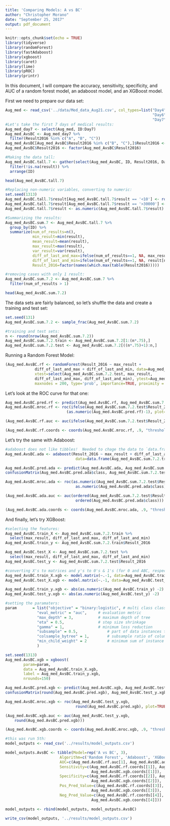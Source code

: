 ```yaml
---
title: 'Comparing Models: A vs BC'
author: "Christopher Morano"
date: "September 25, 2017"
output: pdf_document
---
```


```r
knitr::opts_chunk$set(echo = TRUE)
library(tidyverse)
library(randomForest)
library(fastAdaboost)
library(xgboost)
library(caret)
library(lime)
library(pROC)
library(printr)
```

In this document, I will compare the accuracy, sensitivity, specificity, and AUC of a random forest model, an adaboost model, and an XGBoost model.  

First we need to prepare our data set:

```r
Aug_med <- read_csv('../data/Med_data_Aug21.csv', col_types=list("Day4"=col_character(), 
                                                                 "Day6"=col_character(),
                                                                 "Day7"=col_character()))
#Let's take the first 7 days of medical results:
Aug_med_day7 <- select(Aug_med, ID:Day7)
Aug_med_AvsBC <- Aug_med_day7 %>% 
  filter(Result2016 %in% c("A", "B", "C"))
Aug_med_AvsBC[Aug_med_AvsBC$Result2016 %in% c("B", "C"),]$Result2016 <- "BC"
Aug_med_AvsBC$Result2016 <- factor(Aug_med_AvsBC$Result2016)

#Making the data tall:
Aug_med_AvsBC.tall.7 <- gather(select(Aug_med_AvsBC, ID, Result2016, Day1:Day7), day, result, Day1:Day7) %>% 
  filter(!is.na(result)) %>% 
  arrange(ID)

head(Aug_med_AvsBC.tall.7)
```

```r
#Replacing non-numeric variables, converting to numeric:
set.seed(1313)
Aug_med_AvsBC.tall.7$result[Aug_med_AvsBC.tall.7$result == '<10'] <- round(runif(10, 1, 9))
Aug_med_AvsBC.tall.7$result[Aug_med_AvsBC.tall.7$result == '>30000'] <- '30001'
Aug_med_AvsBC.tall.7$result <- as.numeric(Aug_med_AvsBC.tall.7$result)

#Summarizing the results:
Aug_med_AvsBC.sum.7 <- Aug_med_AvsBC.tall.7 %>% 
  group_by(ID) %>% 
  summarize(num_of_results=n(),
            min_result=min(result),
            mean_result=mean(result),
            max_result=max(result),
            var_result=var(result),
            diff_of_last_and_max=ifelse(num_of_results==1, NA, max_result-result[num_of_results]),
            diff_of_last_and_min=ifelse(num_of_results==1, NA, result[num_of_results]-min_result),
            Result_2016=factor(names(which.max(table(Result2016)))))

#removing cases with only 1 result:
Aug_med_AvsBC.sum.7.2 <- Aug_med_AvsBC.sum.7 %>% 
  filter(num_of_results > 1)

head(Aug_med_AvsBC.sum.7.2)
```

The data sets are fairly balanced, so let's shuffle the data and create a training and test set:

```r
set.seed(131)
Aug_med_AvsBC.sum.7.2 <- sample_frac(Aug_med_AvsBC.sum.7.2) 

#training and test sets:
n <- round(nrow(Aug_med_AvsBC.sum.7.2))
Aug_med_AvsBC.sum.7.2.train <- Aug_med_AvsBC.sum.7.2[1:(n*.75),]
Aug_med_AvsBC.sum.7.2.test <- Aug_med_AvsBC.sum.7.2[((n*.75)+1):n,]
```

Running a Random Forest Model:

```r
(Aug_med.AvsBC.rf <- randomForest(Result_2016 ~ max_result +
             diff_of_last_and_max + diff_of_last_and_min, data=Aug_med_AvsBC.sum.7.2.train,
             xtest=select(Aug_med_AvsBC.sum.7.2.test, max_result, 
             diff_of_last_and_max, diff_of_last_and_min), ytest=Aug_med_AvsBC.sum.7.2.test$Result_2016,
             maxnodes = 200, type='prob', importance=TRUE, proximity = TRUE, keep.forest=TRUE))
```

Let's look at the ROC curve for that one:

```r
Aug_med.AvsBC.pred.rf <- predict(Aug_med.AvsBC.rf, Aug_med_AvsBC.sum.7.2.test)
Aug_med.AvsBC.mroc.rf <- roc(ifelse(Aug_med_AvsBC.sum.7.2.test$Result_2016 == "BC", 1, 0),
                           (as.numeric(Aug_med.AvsBC.pred.rf)-1), plot=TRUE)
```

```r
(Aug_med.AvsBC.rf.auc <- auc(ifelse(Aug_med_AvsBC.sum.7.2.test$Result_2016 == "BC", 1, 0), (as.numeric(Aug_med.AvsBC.pred.rf)-1)))
```

```r
(Aug_med.AvsBC.rf.coords <- coords(Aug_med.AvsBC.mroc.rf, .9, "threshold", ret=c("sensitivity","specificity","ppv","npv")))
```

Let's try the same with Adaboost:

```r
#adaboost does not like tibbles!  Needed to chage the data to `data.frame`:
Aug_med.AvsBC.ada <- adaboost(Result_2016 ~ max_result + diff_of_last_and_max + diff_of_last_and_min,
                               data=data.frame(Aug_med_AvsBC.sum.7.2.train), nIter=50)

Aug_med.AvsBC.pred.ada <- predict(Aug_med.AvsBC.ada, Aug_med_AvsBC.sum.7.2.test)
confusionMatrix(Aug_med.AvsBC.pred.ada$class, Aug_med_AvsBC.sum.7.2.test$Result_2016)
```

```r
Aug_med.AvsBC.mroc.ada <- roc(as.numeric(Aug_med_AvsBC.sum.7.2.test$Result_2016)-1,
                               as.numeric(Aug_med.AvsBC.pred.ada$class)-1, plot=TRUE)
```

```r
(Aug_med.AvsBC.ada.auc <- auc(ordered(Aug_med_AvsBC.sum.7.2.test$Result_2016),
                               ordered(Aug_med.AvsBC.pred.ada$class)))
```

```r
(Aug_med.AvsBC.ada.coords <- coords(Aug_med.AvsBC.mroc.ada, .9, "threshold", ret=c("sensitivity","specificity","ppv","npv")))
```

And finally, let's try XGBoost:

```r
#selecting the features:
Aug_med_AvsBC.train_X <- Aug_med_AvsBC.sum.7.2.train %>% 
  select(max_result, diff_of_last_and_max, diff_of_last_and_min)
Aug_med_AvsBC.train_y <- Aug_med_AvsBC.sum.7.2.train$Result_2016

Aug_med_AvsBC.test_X <- Aug_med_AvsBC.sum.7.2.test %>% 
  select(max_result, diff_of_last_and_max, diff_of_last_and_min)
Aug_med_AvsBC.test_y <- Aug_med_AvsBC.sum.7.2.test$Result_2016

#converting X's to matrices and y's to 0's & 1's (for 0 and ABC, respectively):
Aug_med_AvsBC.train_X.xgb <- model.matrix(~.-1, data=Aug_med_AvsBC.train_X)
Aug_med_AvsBC.test_X.xgb <- model.matrix(~.-1, data=Aug_med_AvsBC.test_X)

Aug_med_AvsBC.train_y.xgb <- abs(as.numeric(Aug_med_AvsBC.train_y) -2)
Aug_med_AvsBC.test_y.xgb <- abs(as.numeric(Aug_med_AvsBC.test_y) -2)
```

```r
#setting the paramaters:
param       = list("objective" = "binary:logistic", # multi class classification
              "eval_metric" = "auc",  	 # evaluation metric 
              "max_depth" = 3,    		 # maximum depth of tree 
              "eta" = 0.5,    			 # step size shrinkage 
              "gamma" = 1,    			 # minimum loss reduction 
              "subsample" = 0.5,    		 # part of data instances to grow tree 
              "colsample_bytree" = 1, 		 # subsample ratio of columns when constructing each tree 
              "min_child_weight" = 2  		 # minimum sum of instance weight needed in a child 
              )
```

```r
set.seed(1313)
Aug_med.AvsBC.xgb = xgboost(
		param=param,
		data = Aug_med_AvsBC.train_X.xgb,
		label = Aug_med_AvsBC.train_y.xgb,
		nrounds=150)

Aug_med.AvsBC.pred.xgb <- predict(Aug_med.AvsBC.xgb, Aug_med_AvsBC.test_X.xgb)
confusionMatrix(round(Aug_med.AvsBC.pred.xgb), Aug_med_AvsBC.test_y.xgb)
```

```r
Aug_med.AvsBC.mroc.xgb <- roc(Aug_med_AvsBC.test_y.xgb,
                               round(Aug_med.AvsBC.pred.xgb), plot=TRUE)
```

```r
(Aug_med.AvsBC.xgb.auc <- auc(Aug_med_AvsBC.test_y.xgb,
    round(Aug_med.AvsBC.pred.xgb)))
```

```r
(Aug_med.AvsBC.xgb.coords <- coords(Aug_med.AvsBC.mroc.xgb, .9, "threshold", ret=c("sensitivity","specificity","ppv","npv")))
```

```r
#this was run 5th:
model_outputs <- read_csv('../results/model_outputs.csv')

model_outputs.AvsBC <- tibble(Model=rep('A vs BC', 3),
                        Algorithm=c('Random Forest', 'Adaboost', 'XGBoost'),
                        AUC=c(Aug_med.AvsBC.rf.auc[1], Aug_med.AvsBC.ada.auc[1], Aug_med.AvsBC.xgb.auc[1]),
                        Sensitivity=c(Aug_med.AvsBC.rf.coords[[1]], Aug_med.AvsBC.ada.coords[[1]],
                                      Aug_med.AvsBC.xgb.coords[[1]]),
                        Specificity=c(Aug_med.AvsBC.rf.coords[[2]], Aug_med.AvsBC.ada.coords[[2]],
                                      Aug_med.AvsBC.xgb.coords[[2]]), 
                        Pos_Pred_Value=c(Aug_med.AvsBC.rf.coords[[3]], Aug_med.AvsBC.ada.coords[[3]],
                                      Aug_med.AvsBC.xgb.coords[[3]]),
                        Neg_Pred_Value=c(Aug_med.AvsBC.rf.coords[[4]], Aug_med.AvsBC.ada.coords[[4]],
                                      Aug_med.AvsBC.xgb.coords[[4]]))

model_outputs <- rbind(model_outputs, model_outputs.AvsBC)

write_csv(model_outputs, '../results/model_outputs.csv')
```


